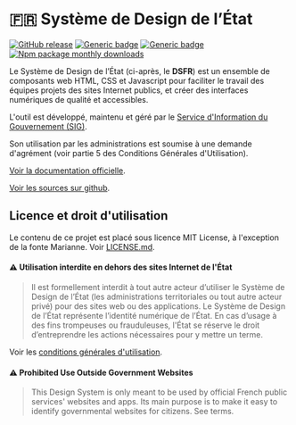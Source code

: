 # 🇫🇷 Système de Design de l’État

[![GitHub release](https://img.shields.io/github/v/release/gouvernementFR/dsfr.svg)](https://GitHub.com/gouvernementFR/dsfr/releases/) [![Generic badge](https://img.shields.io/badge/npm-yellow.svg)](https://www.npmjs.com/package/@gouvfr/dsfr) [![Generic badge](https://img.shields.io/badge/license-grey.svg)](https://github.com/GouvernementFR/dsfr/blob/main/LICENSE.md) [![Npm package monthly downloads](https://badgen.net/npm/dm/@gouvfr/dsfr)](https://npmjs.com/package/@gouvfr/dsfr)

Le Système de Design de l’État (ci-après, le **DSFR**) est un ensemble de composants web HTML, CSS et Javascript pour faciliter le travail des équipes projets des sites Internet publics, et créer des interfaces numériques de qualité et accessibles.

L'outil est développé, maintenu et géré par le [Service d'Information du Gouvernement (SIG)](https://www.gouvernement.fr/service-d-information-du-gouvernement-sig).

Son utilisation par les administrations est soumise à une demande d'agrément (voir partie 5 des Conditions Générales d'Utilisation).

[Voir la documentation officielle](https://www.systeme-de-design.gouv.fr).

[Voir les sources sur github](https://github.com/GouvernementFR/dsfr).


## Licence et droit d'utilisation

Le contenu de ce projet est placé sous licence MIT License, à l'exception de la fonte Marianne. Voir [LICENSE.md](https://github.com/GouvernementFR/dsfr/blob/main/LICENSE.md).

#### ⚠️ Utilisation interdite en dehors des sites Internet de l'État

>Il est formellement interdit à tout autre acteur d’utiliser le Système de Design de l’État (les administrations territoriales ou tout autre acteur privé) pour des sites web ou des applications. Le Système de Design de l’État représente l’identité numérique de l’État. En cas d’usage à des fins trompeuses ou frauduleuses, l'État se réserve le droit d’entreprendre les actions nécessaires pour y mettre un terme.

Voir les [conditions générales d'utilisation](doc/legal/cgu.md).

#### ⚠️ Prohibited Use Outside Government Websites

>This Design System is only meant to be used by official French public services' websites and apps. Its main purpose is to make it easy to identify governmental websites for citizens. See terms.
